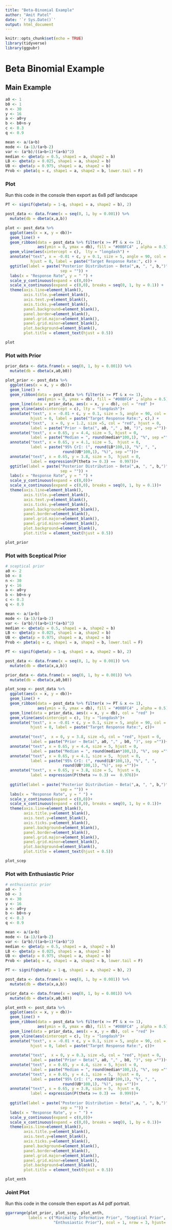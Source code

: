 ```yaml
---
title: "Beta-Binomial Example"
author: "Amit Patel"
date: '`r Sys.Date()`'
output: html_document
---
```


```r
knitr::opts_chunk$set(echo = TRUE)
library(tidyverse)
library(ggpubr)
```

# Beta Binomial Example 

## Main Example 
```r
a0 <- 1
b0 <- 1 
n <- 30 
y <- 16 
a <- a0+y
b <- b0+n-y 
c <- 0.3
q <- 0.9
```

```r
mean <- a/(a+b)
mode <- (a-1)/(a+b-2)
var <- (a*b)/((a+b+1)*(a+b)^2)
median <- qbeta(p = 0.5, shape1 = a, shape2 = b)
LB <- qbeta(p = 0.025, shape1 = a, shape2 = b)
UB <- qbeta(p = 0.975, shape1 = a, shape2 = b)
Prob <- pbeta(q = c, shape1 = a, shape2 = b, lower.tail = F)
```

### Plot
Run this code in the console then export as 6x8 pdf landscape
```r
PT <- signif(qbeta(p = 1-q, shape1 = a, shape2 = b), 2)

post_data <- data.frame(x = seq(0, 1, by = 0.001)) %>%
  mutate(db = dbeta(x,a,b))

plot <- post_data %>% 
  ggplot(aes(x = x, y = db))+
  geom_line() +
  geom_ribbon(data = post_data %>% filter(x >= PT & x <= 1),
              aes(ymin = 0, ymax = db), fill = "#00BFC4" , alpha = 0.5) +
  geom_vline(aes(xintercept = c),  lty = "longdash") +
  annotate("text", x = -0.01 + c, y = 0.1, size = 5, angle = 90, col = "black",
           hjust = 0, label = paste("Target Response Rate:", c)) +
  ggtitle(label = paste("Posterior Distribution ~ Beta(",a, ", ", b,")",
                        sep = "")) +
  labs(x = "Response Rate", y = " ") +
  scale_y_continuous(expand = c(0,0))+
  scale_x_continuous(expand = c(0,0), breaks = seq(0, 1, by = 0.1)) +
  theme(axis.line=element_blank(),
        axis.title.y=element_blank(),
        axis.text.y=element_blank(),
        axis.ticks.y=element_blank(),
        panel.background=element_blank(),
        panel.border=element_blank(),
        panel.grid.major=element_blank(),
        panel.grid.minor=element_blank(),
        plot.background=element_blank(),
        plot.title = element_text(hjust = 0.5)) 

plot
```

### Plot with Prior 
```r
prior_data <- data.frame(x = seq(0, 1, by = 0.001)) %>%
  mutate(db = dbeta(x,a0,b0))

plot_prior <- post_data %>% 
  ggplot(aes(x = x, y = db))+
  geom_line() +
  geom_ribbon(data = post_data %>% filter(x >= PT & x <= 1),
              aes(ymin = 0, ymax = db), fill = "#00BFC4" , alpha = 0.5)+
  geom_line(data = prior_data, aes(x = x, y = db), col = "red" )+
  geom_vline(aes(xintercept = c), lty = "longdash")+
  annotate("text", x = -0.01 + c, y = 0.1, size = 5, angle = 90, col = "black",
           hjust = 0, label = paste("Target Response Rate:", c),) + 
  annotate("text",  x = 0, y = 1.2, size =5, col = "red", hjust = 0,
           label = paste("Prior ~ Beta(", a0, "," , b0, ")", sep =""))+
  annotate("text", x = 0.65, y = 4.4, size = 5, hjust = 0, 
           label = paste("Median = ", round(median*100,1), "%", sep =""))+
  annotate("text", x = 0.65, y = 4.1, size = 5,  hjust = 0, 
           label = paste("95% CrI: (", round(LB*100,1), "%", ", ",
                         round(UB*100,1), "%)", sep =""))+
  annotate("text", x = 0.65, y = 3.8, size = 5,  hjust = 0, 
           label = expression(P(theta >= 0.3) ==  0.997))+
  ggtitle(label = paste("Posterior Distribution ~ Beta(",a, ", ", b,")",
                        sep = "")) +
  labs(x = "Response Rate", y = " ") +
  scale_y_continuous(expand = c(0,0))+
  scale_x_continuous(expand = c(0,0), breaks = seq(0, 1, by = 0.1))+
  theme(axis.line=element_blank(),
        axis.title.y=element_blank(),
        axis.text.y=element_blank(),
        axis.ticks.y=element_blank(),
        panel.background=element_blank(),
        panel.border=element_blank(),
        panel.grid.major=element_blank(),
        panel.grid.minor=element_blank(),
        plot.background=element_blank(),
        plot.title = element_text(hjust = 0.5)) 

plot_prior
```

### Plot with Sceptical Prior
```r
# sceptical prior 
a0 <- 2 
b0 <- 8 
n <- 30 
y <- 16 
a <- a0+y
b <- b0+n-y 
c <- 0.3
q <- 0.9
```

```r
mean <- a/(a+b)
mode <- (a-1)/(a+b-2)
var <- (a*b)/((a+b+1)*(a+b)^2)
median <- qbeta(p = 0.5, shape1 = a, shape2 = b)
LB <- qbeta(p = 0.025, shape1 = a, shape2 = b)
UB <- qbeta(p = 0.975, shape1 = a, shape2 = b)
Prob <- pbeta(q = c, shape1 = a, shape2 = b, lower.tail = F)
```

```r
PT <- signif(qbeta(p = 1-q, shape1 = a, shape2 = b), 2)

post_data <- data.frame(x = seq(0, 1, by = 0.001)) %>%
  mutate(db = dbeta(x,a,b))

prior_data <- data.frame(x = seq(0, 1, by = 0.001)) %>%
  mutate(db = dbeta(x,a0,b0))

plot_scep <- post_data %>% 
  ggplot(aes(x = x, y = db))+
  geom_line() +
  geom_ribbon(data = post_data %>% filter(x >= PT & x <= 1),
              aes(ymin = 0, ymax = db), fill = "#00BFC4" , alpha = 0.5)+
  geom_line(data = prior_data, aes(x = x, y = db), col = "red" )+
  geom_vline(aes(xintercept = c), lty = "longdash")+
  annotate("text", x = -0.01 + c, y = 0.1, size = 5, angle = 90, col = "black",
           hjust = 0, label = paste("Target Response Rate:", c))+ 
  
  annotate("text",  x = 0, y = 3.8, size =5, col = "red", hjust = 0,
           label = paste("Prior ~ Beta(", a0, "," , b0, ")", sep =""))+
  annotate("text", x = 0.65, y = 4.4, size = 5, hjust = 0, 
           label = paste("Median = ", round(median*100,1), "%", sep =""))+
  annotate("text", x = 0.65, y = 4.1, size = 5,  hjust = 0, 
           label = paste("95% CrI: (", round(LB*100,1), "%", ", ",
                         round(UB*100,1), "%)", sep =""))+
  annotate("text", x = 0.65, y = 3.8, size = 5,  hjust = 0, 
           label = expression(P(theta >= 0.3) ==  0.976))+
  
  ggtitle(label = paste("Posterior Distribution ~ Beta(",a, ", ", b,")",
                        sep = "")) +
  labs(x = "Response Rate", y = " ") +
  scale_y_continuous(expand = c(0,0))+
  scale_x_continuous(expand = c(0,0), breaks = seq(0, 1, by = 0.1))+
  theme(axis.line=element_blank(),
        axis.title.y=element_blank(),
        axis.text.y=element_blank(),
        axis.ticks.y=element_blank(),
        panel.background=element_blank(),
        panel.border=element_blank(),
        panel.grid.major=element_blank(),
        panel.grid.minor=element_blank(),
        plot.background=element_blank(),
        plot.title = element_text(hjust = 0.5)) 

plot_scep
```
### Plot with Enthusiastic Prior
```r
# enthusiastic prior 
a0 <- 7 
b0 <- 3 
n <- 30 
y <- 16 
a <- a0+y
b <- b0+n-y 
c <- 0.3
q <- 0.9
```

```r
mean <- a/(a+b)
mode <- (a-1)/(a+b-2)
var <- (a*b)/((a+b+1)*(a+b)^2)
median <- qbeta(p = 0.5, shape1 = a, shape2 = b)
LB <- qbeta(p = 0.025, shape1 = a, shape2 = b)
UB <- qbeta(p = 0.975, shape1 = a, shape2 = b)
Prob <- pbeta(q = c, shape1 = a, shape2 = b, lower.tail = F)
```

```r
PT <- signif(qbeta(p = 1-q, shape1 = a, shape2 = b), 2)

post_data <- data.frame(x = seq(0, 1, by = 0.001)) %>%
  mutate(db = dbeta(x,a,b))

prior_data <- data.frame(x = seq(0, 1, by = 0.001)) %>%
  mutate(db = dbeta(x,a0,b0))

plot_enth <- post_data %>% 
  ggplot(aes(x = x, y = db))+
  geom_line() +
  geom_ribbon(data = post_data %>% filter(x >= PT & x <= 1),
              aes(ymin = 0, ymax = db), fill = "#00BFC4" , alpha = 0.5)+
  geom_line(data = prior_data, aes(x = x, y = db), col = "red" )+
  geom_vline(aes(xintercept = c), lty = "longdash")+
  annotate("text", x = -0.01 + c, y = 0.1, size = 5, angle = 90, col = "black",
           hjust = 0, label = paste("Target Response Rate:", c))+ 
  
  annotate("text",  x = 0, y = 0.3, size =5, col = "red", hjust = 0,
           label = paste("Prior ~ Beta(", a0, "," , b0, ")", sep =""))+
  annotate("text", x = 0.65, y = 4.4, size = 5, hjust = 0, 
           label = paste("Median = ", round(median*100,1), "%", sep =""))+
  annotate("text", x = 0.65, y = 4.1, size = 5,  hjust = 0, 
           label = paste("95% CrI: (", round(LB*100,1), "%", ", ",
                         round(UB*100,1), "%)", sep =""))+
  annotate("text", x = 0.65, y = 3.8, size = 5,  hjust = 0, 
           label = expression(P(theta >= 0.3) ==  0.999))+
  
  ggtitle(label = paste("Posterior Distribution ~ Beta(",a, ", ", b,")",
                        sep = "")) +
  labs(x = "Response Rate", y = " ") +
  scale_y_continuous(expand = c(0,0))+
  scale_x_continuous(expand = c(0,0), breaks = seq(0, 1, by = 0.1))+
  theme(axis.line=element_blank(),
        axis.title.y=element_blank(),
        axis.text.y=element_blank(),
        axis.ticks.y=element_blank(),
        panel.background=element_blank(),
        panel.border=element_blank(),
        panel.grid.major=element_blank(),
        panel.grid.minor=element_blank(),
        plot.background=element_blank(),
        plot.title = element_text(hjust = 0.5)) 

plot_enth
```

### Joint Plot 
Run this code in the console then export as A4 pdf portrait.
```r
ggarrange(plot_prior, plot_scep, plot_enth,
          labels = c("Minimally Informative Prior", "Sceptical Prior", 
                     "Enthusiastic Prior"), ncol = 1, nrow = 3, hjust= -0.01)
```

